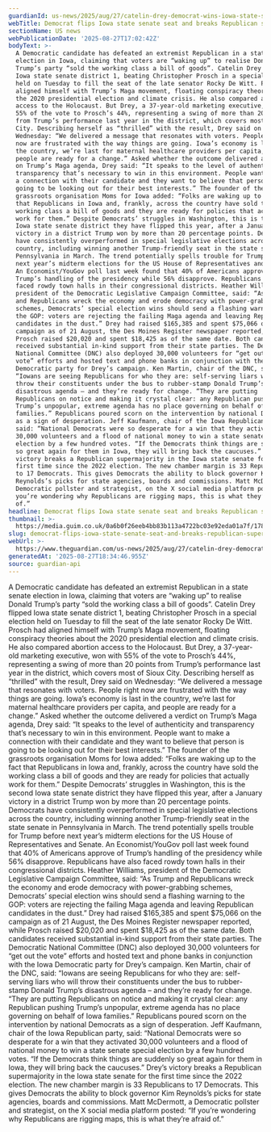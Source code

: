 ```yaml
---
guardianId: us-news/2025/aug/27/catelin-drey-democrat-wins-iowa-state-senate-election
webTitle: Democrat flips Iowa state senate seat and breaks Republican supermajority
sectionName: US news
webPublicationDate: '2025-08-27T17:02:42Z'
bodyText: >-
  A Democratic candidate has defeated an extremist Republican in a state senate
  election in Iowa, claiming that voters are “waking up” to realise Donald
  Trump’s party “sold the working class a bill of goods”. Catelin Drey flipped
  Iowa state senate district 1, beating Christopher Prosch in a special election
  held on Tuesday to fill the seat of the late senator Rocky De Witt. Prosch had
  aligned himself with Trump’s Maga movement, floating conspiracy theories about
  the 2020 presidential election and climate crisis. He also compared abortion
  access to the Holocaust. But Drey, a 37-year-old marketing executive, won with
  55% of the vote to Prosch’s 44%, representing a swing of more than 20 points
  from Trump’s performance last year in the district, which covers most of Sioux
  City. Describing herself as “thrilled” with the result, Drey said on
  Wednesday: “We delivered a message that resonates with voters. People right
  now are frustrated with the way things are going. Iowa’s economy is last in
  the country, we’re last for maternal healthcare providers per capita, and
  people are ready for a change.” Asked whether the outcome delivered a verdict
  on Trump’s Maga agenda, Drey said: “It speaks to the level of authenticity and
  transparency that’s necessary to win in this environment. People want to make
  a connection with their candidate and they want to believe that person is
  going to be looking out for their best interests.” The founder of the
  grassroots organisation Moms for Iowa added: “Folks are waking up to the fact
  that Republicans in Iowa and, frankly, across the country have sold the
  working class a bill of goods and they are ready for policies that actually
  work for them.” Despite Democrats’ struggles in Washington, this is the second
  Iowa state senate district they have flipped this year, after a January
  victory in a district Trump won by more than 20 percentage points. Democrats
  have consistently overperformed in special legislative elections across the
  country, including winning another Trump-friendly seat in the state senate in
  Pennsylvania in March. The trend potentially spells trouble for Trump before
  next year’s midterm elections for the US House of Representatives and Senate.
  An Economist/YouGov poll last week found that 40% of Americans approve of
  Trump’s handling of the presidency while 56% disapprove. Republicans have also
  faced rowdy town halls in their congressional districts. Heather Williams,
  president of the Democratic Legislative Campaign Committee, said: “As Trump
  and Republicans wreck the economy and erode democracy with power-grabbing
  schemes, Democrats’ special election wins should send a flashing warning to
  the GOP: voters are rejecting the failing Maga agenda and leaving Republican
  candidates in the dust.” Drey had raised $165,385 and spent $75,066 on the
  campaign as of 21 August, the Des Moines Register newspaper reported, while
  Prosch raised $20,020 and spent $18,425 as of the same date. Both candidates
  received substantial in-kind support from their state parties. The Democratic
  National Committee (DNC) also deployed 30,000 volunteers for “get out the
  vote” efforts and hosted text and phone banks in conjunction with the Iowa
  Democratic party for Drey’s campaign. Ken Martin, chair of the DNC, said:
  “Iowans are seeing Republicans for who they are: self-serving liars who will
  throw their constituents under the bus to rubber-stamp Donald Trump’s
  disastrous agenda – and they’re ready for change. “They are putting
  Republicans on notice and making it crystal clear: any Republican pushing
  Trump’s unpopular, extreme agenda has no place governing on behalf of Iowa
  families.” Republicans poured scorn on the intervention by national Democrats
  as a sign of desperation. Jeff Kaufmann, chair of the Iowa Republican party,
  said: “National Democrats were so desperate for a win that they activated
  30,000 volunteers and a flood of national money to win a state senate special
  election by a few hundred votes. “If the Democrats think things are suddenly
  so great again for them in Iowa, they will bring back the caucuses.” Drey’s
  victory breaks a Republican supermajority in the Iowa state senate for the
  first time since the 2022 election. The new chamber margin is 33 Republicans
  to 17 Democrats. This gives Democrats the ability to block governor Kim
  Reynolds’s picks for state agencies, boards and commissions. Matt McDermott, a
  Democratic pollster and strategist, on the X social media platform posted: “If
  you’re wondering why Republicans are rigging maps, this is what they’re afraid
  of.”
headline: Democrat flips Iowa state senate seat and breaks Republican supermajority
thumbnail: >-
  https://media.guim.co.uk/0a6b0f26eeb4bb83b113a4722bc03e92eda01a7f/178_0_2425_1941/500.jpg
slug: democrat-flips-iowa-state-senate-seat-and-breaks-republican-supermajority
webUrl: >-
  https://www.theguardian.com/us-news/2025/aug/27/catelin-drey-democrat-wins-iowa-state-senate-election
generatedAt: '2025-08-27T18:34:46.955Z'
source: guardian-api
---
```

A Democratic candidate has defeated an extremist Republican in a state senate election in Iowa, claiming that voters are “waking up” to realise Donald Trump’s party “sold the working class a bill of goods”. Catelin Drey flipped Iowa state senate district 1, beating Christopher Prosch in a special election held on Tuesday to fill the seat of the late senator Rocky De Witt. Prosch had aligned himself with Trump’s Maga movement, floating conspiracy theories about the 2020 presidential election and climate crisis. He also compared abortion access to the Holocaust. But Drey, a 37-year-old marketing executive, won with 55% of the vote to Prosch’s 44%, representing a swing of more than 20 points from Trump’s performance last year in the district, which covers most of Sioux City. Describing herself as “thrilled” with the result, Drey said on Wednesday: “We delivered a message that resonates with voters. People right now are frustrated with the way things are going. Iowa’s economy is last in the country, we’re last for maternal healthcare providers per capita, and people are ready for a change.” Asked whether the outcome delivered a verdict on Trump’s Maga agenda, Drey said: “It speaks to the level of authenticity and transparency that’s necessary to win in this environment. People want to make a connection with their candidate and they want to believe that person is going to be looking out for their best interests.” The founder of the grassroots organisation Moms for Iowa added: “Folks are waking up to the fact that Republicans in Iowa and, frankly, across the country have sold the working class a bill of goods and they are ready for policies that actually work for them.” Despite Democrats’ struggles in Washington, this is the second Iowa state senate district they have flipped this year, after a January victory in a district Trump won by more than 20 percentage points. Democrats have consistently overperformed in special legislative elections across the country, including winning another Trump-friendly seat in the state senate in Pennsylvania in March. The trend potentially spells trouble for Trump before next year’s midterm elections for the US House of Representatives and Senate. An Economist/YouGov poll last week found that 40% of Americans approve of Trump’s handling of the presidency while 56% disapprove. Republicans have also faced rowdy town halls in their congressional districts. Heather Williams, president of the Democratic Legislative Campaign Committee, said: “As Trump and Republicans wreck the economy and erode democracy with power-grabbing schemes, Democrats’ special election wins should send a flashing warning to the GOP: voters are rejecting the failing Maga agenda and leaving Republican candidates in the dust.” Drey had raised $165,385 and spent $75,066 on the campaign as of 21 August, the Des Moines Register newspaper reported, while Prosch raised $20,020 and spent $18,425 as of the same date. Both candidates received substantial in-kind support from their state parties. The Democratic National Committee (DNC) also deployed 30,000 volunteers for “get out the vote” efforts and hosted text and phone banks in conjunction with the Iowa Democratic party for Drey’s campaign. Ken Martin, chair of the DNC, said: “Iowans are seeing Republicans for who they are: self-serving liars who will throw their constituents under the bus to rubber-stamp Donald Trump’s disastrous agenda – and they’re ready for change. “They are putting Republicans on notice and making it crystal clear: any Republican pushing Trump’s unpopular, extreme agenda has no place governing on behalf of Iowa families.” Republicans poured scorn on the intervention by national Democrats as a sign of desperation. Jeff Kaufmann, chair of the Iowa Republican party, said: “National Democrats were so desperate for a win that they activated 30,000 volunteers and a flood of national money to win a state senate special election by a few hundred votes. “If the Democrats think things are suddenly so great again for them in Iowa, they will bring back the caucuses.” Drey’s victory breaks a Republican supermajority in the Iowa state senate for the first time since the 2022 election. The new chamber margin is 33 Republicans to 17 Democrats. This gives Democrats the ability to block governor Kim Reynolds’s picks for state agencies, boards and commissions. Matt McDermott, a Democratic pollster and strategist, on the X social media platform posted: “If you’re wondering why Republicans are rigging maps, this is what they’re afraid of.”
